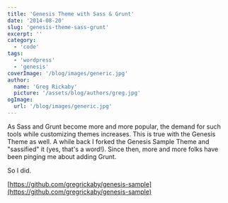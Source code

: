 ```yaml
---
title: 'Genesis Theme with Sass & Grunt'
date: '2014-08-20'
slug: 'genesis-theme-sass-grunt'
excerpt: ''
category:
  - 'code'
tags:
  - 'wordpress'
  - 'genesis'
coverImage: '/blog/images/generic.jpg'
author:
  name: 'Greg Rickaby'
  picture: '/assets/blog/authors/greg.jpg'
ogImage:
  url: '/blog/images/generic.jpg'
---
```


As Sass and Grunt become more and more popular, the demand for such tools while customizing themes increases. This is true with the Genesis Theme as well. A while back I forked the Genesis Sample Theme and "sassified" it (yes, that's a word!). Since then, more and more folks have been pinging me about adding Grunt.

So I did.

[https://github.com/gregrickaby/genesis-sample](https://github.com/gregrickaby/genesis-sample)
